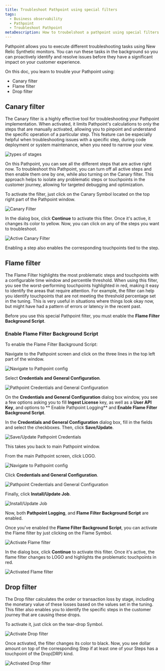 ```yaml
---
title: Troubleshoot Pathpoint using special filters
tags:
  - Business observability
  - Pathpoint
  - Troubleshoot Pathpoint
metaDescription: How to troubelshoot a pathpoint using special filters i.e. Canary, Flame filter.
---
```













Pathpoint allows you to execute different troubleshooting tasks using New Relic Synthetic monitors. You can run these tasks in the background so you can proactively identify and resolve issues before they have a significant impact on your customer experience. 

On this doc, you learn to trouble your Pathpoint using:

- Canary filter
- Flame filter
- Drop filter

## Canary filter

The Canary filter is a highly effective tool for troubleshooting your Pathpoint implementation. When activated, it limits Pathpoint's calculations to only the steps that are manually activated, allowing you to pinpoint and understand the specific operation of a particular step. 
This feature can be especially helpful when troubleshooting issues with a specific step, during code deployment or system maintenance, when you need to narrow your view. 

<img
    title="Types of stages"
    alt="types of stages"
    src={stagesTypes}
/>

On this Pathpoint, you can see all the different steps that are active right now. To troubleshoot this Pathpoint, you can turn off all active steps and then enable them one by one, while also turning on the Canary filter. This approach helps to isolate any problematic steps or touchpoints in the customer journey, allowing for targeted debugging and optimization.

To activate the filter, just click on the Canary Symbol located on the top right part of the Pathpoint window.

<img
    title="Canary Filter"
    alt="Canary Filter"
    src={canaryFilter}
/>

In the dialog box, click **Continue** to activate this filter. Once it's active, it changes its color to yellow. Now, you can click on any of the steps you want to troubleshoot. 

<img
    title="Active Canary Filter"
    alt="Active Canary Filter"
    src={activeCanaryFilter}
/>

<Callout variant="tip">
Enabling a step also enables the corresponding touchpoints tied to the step.
</Callout>

## Flame filter

The Flame Filter highlights the most problematic steps and touchpoints with a configurable time window and percentile threshold. 
When using this filter, you see the worst-performing touchpoints highlighted in red, making it easy to identify the areas that require attention. For example, the filter can help you identify touchpoints that are not meeting the threshold percentage set in the tuning.
This is very useful in situations where things look okay now, but might have had a pattern of errors or latency in the recent past. 

Before you use this special Pathpoint filter, you must enable the **Flame Filter Background Script**.

### Enable Flame Filter Background Script

To enable the Flame Filter Background Script:

<Steps>

<Step>

Navigate to the Pathpoint screen and click on the three lines in the top left part of the window.

<img
  title="Navigate to Pathpoint config"
  alt="Navigate to Pathpoint config"
  src={pathpointConfig}
/>

</Step>

<Step>

Select **Credentials and General Configuration**.

<img
  title="Pathpoint Credentials and General Configuration"
  alt="Pathpoint Credentials and General Configuration"
  src={generalConfig}
/>

</Step>

<Step>

On the **Credentials and General Configuration** dialog box window, you see a few options asking you to fill **Ingest License** key, as well as a **User API Key**, and options to ** Enable Pathpoint Logging** and **Enable Flame Filter Background Script**.

In the **Credentials and General Configuration** dialog box, fill in the fields and select the checkboxes. Then, click **Save/Update**.

<img
  title="Save/Update Pathpoint Credentials"
  alt="Save/Update Pathpoint Credentials"
  src={credentials}
/>

This takes you back to main Pathpoint window.

</Step>

<Step>

From the main Pathpoint screen, click LOGO.

<img
  title="Navigate to Pathpoint config"
  alt="Navigate to Pathpoint config"
  src={pathpointConfig}
/>

</Step>

<Step>

Click **Credentials and General Configuration**.

<img
  title="Pathpoint Credentials and General Configuration"
  alt="Pathpoint Credentials and General Configuration"
  src={generalConfig}
/>

</Step>

<Step>

Finally, click **Install/Update Job**.

<img
  title="Install/Update Job"
  alt="Install/Update Job"
  src={installJob}
/>

</Step>

Now, both **Pathpoint Logging**, and **Flame Filter Background Script** are enabled.

</Steps>

Once you've enabled the **Flame Filter Background Script**, you can activate the Flame filter by just clicking on the Flame Symbol.

<img
  title="Activate Flame filter"
  alt="Activate Flame filter"
  src={activateFlameFilter}
/>

In the dialog box, click **Continue** to activate this filter. Once it's active, the flame filter changes to LOGO and highlights the problematic touchpoints in red. 

<img
  title="Activated Flame filter"
  alt="Activated Flame filter"
  src={activatedFlameFilter}
/>

## Drop filter

The Drop filter calculates the order or transaction loss by stage, including the monetary value of these losses based on the values set in the tuning. This filter also enables you to identify the specific steps in the customer journey that are causing these drops.

To activate it, just click on the tear-drop Symbol.

<img
  title="Activate Drop filter"
  alt="Activate Drop filter"
  src={activateDropFilter}
/>

Once activated, the filter changes its color to black. Now, you see dollar amount on top of the corresponding Step if at least one of your Steps has a touchpoint of the Drop(DRP) kind.

<img
  title="Activated Drop filter"
  alt="Activated Drop filter"
  src={activatedDropFilter}
/>

